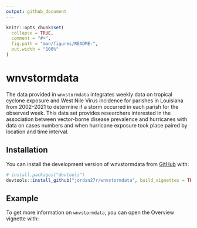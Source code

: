 ```yaml
---
output: github_document
---
```


<!-- README.md is generated from README.Rmd. Please edit that file -->

```r
knitr::opts_chunk$set(
  collapse = TRUE,
  comment = "#>",
  fig.path = "man/figures/README-",
  out.width = "100%"
)
```

# wnvstormdata

<!-- badges: start -->
<!-- badges: end -->

The data provided in `wnvstormdata` integrates weekly data on tropical cyclone exposure and West Nile Virus incidence for parishes in Louisiana from 2002--2021 to determine if a storm occurred in each parish for the observed week. This data set provides researchers interested in the association between vector-borne disease prevalence and hurricanes with data on cases numbers and when hurricane exposure took place paired by location and time interval.

## Installation

You can install the development version of wnvstormdata from [GitHub](https://github.com/) with:

``` r
# install.packages("devtools")
devtools::install_github("jordan27r/wnvstormdata", build_vignettes = TRUE)
```

## Example

To get more information on `wnvstormdata`, you can open the Overview vignette with:


